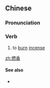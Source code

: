 ==Chinese==
{{zh-forms}}

===Pronunciation===
{{zh-pron
|m=ránxiāng
|cat=v
}}

===Verb===
{{zh-verb}}

# to [[burn]] [[incense]]

[[zh:燃香]]

====See also====
* {{zh-l|點香}}